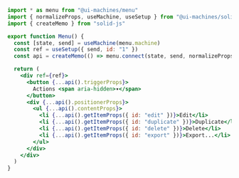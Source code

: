 ```jsx
import * as menu from "@ui-machines/menu"
import { normalizeProps, useMachine, useSetup } from "@ui-machines/solid"
import { createMemo } from "solid-js"

export function Menu() {
  const [state, send] = useMachine(menu.machine)
  const ref = useSetup({ send, id: "1" })
  const api = createMemo(() => menu.connect(state, send, normalizeProps))

  return (
    <div ref={ref}>
      <button {...api().triggerProps}>
        Actions <span aria-hidden>▾</span>
      </button>
      <div {...api().positionerProps}>
        <ul {...api().contentProps}>
          <li {...api().getItemProps({ id: "edit" })}>Edit</li>
          <li {...api().getItemProps({ id: "duplicate" })}>Duplicate</li>
          <li {...api().getItemProps({ id: "delete" })}>Delete</li>
          <li {...api().getItemProps({ id: "export" })}>Export...</li>
        </ul>
      </div>
    </div>
  )
}
```
